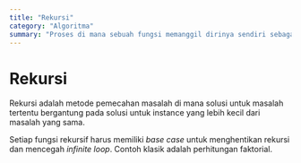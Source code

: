 ```yaml
---
title: "Rekursi"
category: "Algoritma"
summary: "Proses di mana sebuah fungsi memanggil dirinya sendiri sebagai subrutin."
---
```


# Rekursi

Rekursi adalah metode pemecahan masalah di mana solusi untuk masalah tertentu bergantung pada solusi untuk instance yang lebih kecil dari masalah yang sama.

Setiap fungsi rekursif harus memiliki *base case* untuk menghentikan rekursi dan mencegah *infinite loop*. Contoh klasik adalah perhitungan faktorial.
